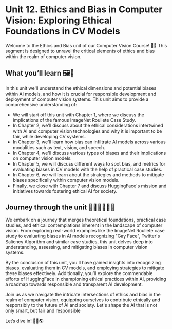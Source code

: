 # Unit 12. Ethics and Bias in Computer Vision: Exploring Ethical Foundations in CV Models

Welcome to the Ethics and Bias unit of our Computer Vision Course! 📸✨ This segment is designed to unravel the critical elements of ethics and bias within the realm of computer vision.

## What you’ll learn 🖼️🤖

In this unit we'll understand the ethical dimensions and potential biases within AI models, and how it is crucial for responsible development and deployment of computer vision systems. 
This unit aims to provide a comprehensive understanding of:

- We will start off this unit with Chapter 1, where we discuss the implications of the famous ImageNet Roullete Case Study.
- In Chapter 2, we'll discuss about the ethical considerations intertwined with AI and computer vision technologies and why it is important to be fair, while developing CV systems.
- In Chapter 3, we'll learn how bias can infiltrate AI models across various modalities such as text, vision, and speech.
- In Chapter 4, we'll discuss various types of biases and their implications on computer vision models.
- In Chapter 5, we will discuss different ways to spot bias, and metrics for evaluating biases in CV models with the help of practical case studies.
- In Chapter 6, we will learn about the strategies and methods to mitigate biases specifically within computer vision models.
- Finally, we close with Chapter 7 and discuss HuggingFace's mission and initiatives towards fostering ethical AI for society.

## Journey through the unit 🏃🏻‍♂️🏃🏻‍♀️

We embark on a journey that merges theoretical foundations, practical case studies, and ethical contemplations inherent in the landscape of computer vision. From exploring real-world examples like the ImageNet Roullete case study to evaluating biases in AI models recognizing "Gay Face", Twitter's Saliency Algorithm and similar case studies, this unit delves deep into understanding, assessing, and mitigating biases in computer vision systems.

By the conclusion of this unit, you'll have gained insights into recognizing biases, evaluating them in CV models, and employing strategies to mitigate these biases effectively. Additionally, you’ll explore the commendable efforts of HuggingFace in championing ethical practices within AI, providing a roadmap towards responsible and transparent AI development.

Join us as we navigate the intricate intersections of ethics and bias in the realm of computer vision, equipping ourselves to contribute ethically and responsibly to the future of AI and society.
Let's shape the AI that is not only smart, but fair and responsible 

Let’s dive in! 🚀🤗🌎



